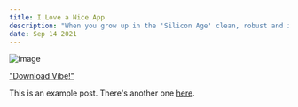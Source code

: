 ```yaml
---
title: I Love a Nice App
description: "When you grow up in the 'Silicon Age' clean, robust and innovative mobile applications are bound to tickle my fancy. Check out a few!"
date: Sep 14 2021
---
```


![image](../assets/IMG_3518.PNG)

["Download Vibe!"](https://apps.apple.com/us/app/vybe-social/id1574283636)

This is an example post. There's another one [here](/posts/example-post).

